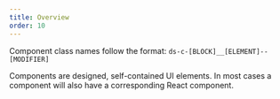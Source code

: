 ```yaml
---
title: Overview
order: 10
---
```


Component class names follow the format: `ds-c-[BLOCK]__[ELEMENT]--[MODIFIER]`

Components are designed, self-contained UI elements. In most cases a component will also have a corresponding React component.
